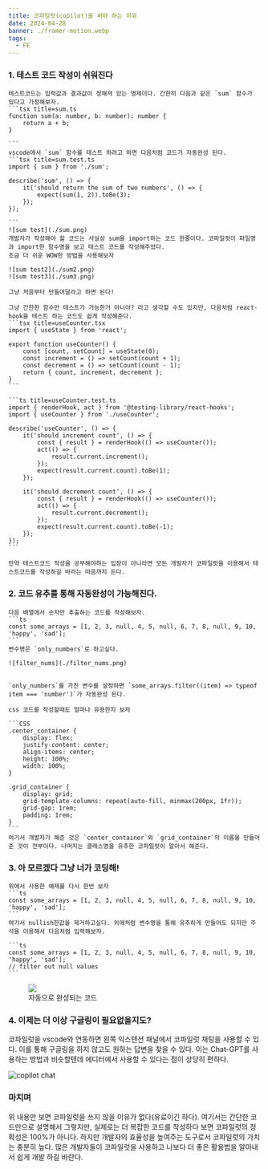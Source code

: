 ```yaml
---
title: 코파일럿(copilot)을 써야 하는 이유
date: 2024-04-28
banner: ./framer-motion.webp
tags:
  - FE
---
```


### 1. 테스트 코드 작성이 쉬워진다

    테스트코드는 입력값과 결과값이 정해져 있는 명제이다. 간한히 다음과 같은 `sum` 함수가 있다고 가정해보자.
    ```tsx title=sum.ts
    function sum(a: number, b: number): number {
        return a + b;
    }

    ```
    vscode에서 `sum` 함수를 테스트 하려고 하면 다음처럼 코드가 자동완성 된다.
    ```tsx title=sum.test.ts
    import { sum } from './sum';

    describe('sum', () => {
        it('should return the sum of two numbers', () => {
            expect(sum(1, 2)).toBe(3);
        });
    });

    ```
    ![sum test](./sum.png)
    개발자가 작성해야 할 코드는 사실상 sum을 import하는 코드 한줄이다. 코파일럿이 파일명과 import한 함수명을 보고 테스트 코드를 작성해주었다.
    조금 더 쉬운 WOW한 방법을 사용해보자

    ![sum test2](./sum2.png)
    ![sum test3](./sum3.png)

    그냥 처음부터 만들어달라고 하면 된다!

    그냥 간한한 함수만 테스트가 가능한거 아니야? 라고 생각할 수도 있지만, 다음처럼 react-hook을 테스트 하는 코드도 쉽게 작성해준다.
    ```tsx title=useCounter.tsx
    import { useState } from 'react';
    
    export function useCounter() {
        const [count, setCount] = useState(0);
        const increment = () => setCount(count + 1);
        const decrement = () => setCount(count - 1);
        return { count, increment, decrement };
    }
    ```

    ```ts title=useCounter.test.ts
    import { renderHook, act } from '@testing-library/react-hooks';
    import { useCounter } from './useCounter';

    describe('useCounter', () => {
        it('should increment count', () => {
            const { result } = renderHook(() => useCounter());
            act(() => {
                result.current.increment();
            });
            expect(result.current.count).toBe(1);
        });

        it('should decrement count', () => {
            const { result } = renderHook(() => useCounter());
            act(() => {
                result.current.decrement();
            });
            expect(result.current.count).toBe(-1);
        });
    });
    ```

    만약 테스트코드 작성을 공부해야하는 입장이 아니라면 모든 개발자가 코파일럿을 이용해서 테스트코드를 작성하길 바라는 마음까지 든다.



### 2. 코드 유추를 통해 자동완성이 가능해진다.
    다음 배열에서 숫자만 추출하는 코드를 작성해보자.
    ```ts
    const some_arrays = [1, 2, 3, null, 4, 5, null, 6, 7, 8, null, 9, 10, 'happy', 'sad'];
    ```
    변수명은 `only_numbers`로 하고싶다.

    ![filter_nums](./filter_nums.png)


    `only_numbers`를 가진 변수를 설정하면 `some_arrays.filter((item) => typeof item === 'number')`가 자동완성 된다.
    
    css 코드를 작성할때도 얼마나 유용한지 보자

    ```CSS
    .center_container {
        display: flex;
        justify-content: center;
        align-items: center;
        height: 100%;
        width: 100%;
    }

    .grid_container {
        display: grid;
        grid-template-columns: repeat(auto-fill, minmax(200px, 1fr));
        grid-gap: 1rem;
        padding: 1rem;
    }
    ```
    여기서 개발자가 해준 것은 `center_container`와 `grid_container`의 이름을 만들어 준 것이 전부이다. 나머지는 클래스명을 유추한 코파일럿이 알아서 해준다.



### 3. 아 모르겠다 그냥 너가 코딩해!
    위에서 사용한 예제를 다시 한번 보자
    ```ts
    const some_arrays = [1, 2, 3, null, 4, 5, null, 6, 7, 8, null, 9, 10, 'happy', 'sad'];
    ```
    여기서 nullish한값을 제거하고싶다. 위에처럼 변수명을 통해 유추하게 만들어도 되지만 주석을 이용해서 다음처럼 입력해보자.

    ```ts
    const some_arrays = [1, 2, 3, null, 4, 5, null, 6, 7, 8, null, 9, 10, 'happy', 'sad'];
    // filter out null values
    ```

<div
  style={{
    width: "100%",
    display: "flex",
    justifyContent: "center",
    alignItems: "center",
    marginTop: "20px",
  }}
>
  <figure>
    <img
      src="https://raw.githubusercontent.com/heyman333/images/main/filter.gif"
      style={{ width: "100%" }}
    />
    <figcaption>자동으로 완성되는 코드</figcaption>
  </figure>
</div>

### 4. 이제는 더 이상 구글링이 필요없을지도?
코파일럿을 vscode와 연동하면 왼쪽 익스텐션 패널에서 코파일럿 채팅을 사용할 수 있다. 이를 통해 구글링을 하지 않고도 원하는 답변을 찾을 수 있다. 이는 Chat-GPT를 사용하는 방법과 비슷할텐데 에디터에서 사용할 수 있다는 점이 상당히 편하다.

![copilot chat](./chat.png)




### 마치며

위 내용만 보면 코파일럿을 쓰지 않을 이유가 없다(유료이긴 하다).
여기서는 간단한 코드만으로 설명해서 그렇지만, 실제로는 더 복잡한 코드를 작성하다 보면 코파일럿의 정확성은 100%가 아니다. 하지만 개발자의 효율성을 높여주는 도구로서 코파일럿의 가치는 충분히 높다.
많은 개발자들이 코파일럿을 사용하고 나보다 더 좋은 활용법을 알아내서 쉽게 개발 하길 바란다.





